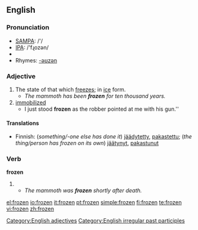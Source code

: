 ==English==

===Pronunciation===
*[[w:SAMPA|SAMPA]]: /'/
*[[w:IPA|IPA]]: /'fɻozən/
*{{audio|en-us-frozen.ogg|Audio (US)}}
*Rhymes: [[Rhymes:English:-əʊzən|-əʊzən]]

===Adjective===
{{en-adj}}
# The state of that which [[freeze]]s; in [[ice]] form.
#*''The mammoth has been '''frozen''' for ten thousand years.''
# [[immobilized]]
#*I just stood '''frozen''' as the robber pointed at me with his gun.''

====Translations====
*Finnish: (''something/-one else has done it'') [[jäädytetty]], [[pakastettu]]; (''the thing/person has frozen on its own'') [[jäätynyt]], [[pakastunut]]
[[Category:English adjectives]]

===Verb===
'''frozen'''
# {{past participle of|[[freeze]]}}
#*''The mammoth was '''frozen''' shortly after death.''

[[Category:English irregular past participles]]

[[el:frozen]]
[[io:frozen]]
[[it:frozen]]
[[pt:frozen]]
[[simple:frozen]]
[[fi:frozen]]
[[te:frozen]]
[[vi:frozen]]
[[zh:frozen]]
